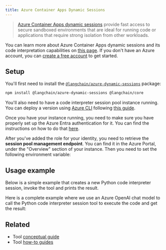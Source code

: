 ```yaml
---
title: Azure Container Apps Dynamic Sessions
---
```


> [Azure Container Apps dynamic sessions](https://learn.microsoft.com/azure/container-apps/sessions) provide fast access to secure sandboxed environments that are ideal for running code or applications that require strong isolation from other workloads.

You can learn more about Azure Container Apps dynamic sessions and its code interpretation capabilities on [this page](https://learn.microsoft.com/azure/container-apps/sessions). If you don't have an Azure account, you can [create a free account](https://azure.microsoft.com/free/) to get started.

## Setup

You'll first need to install the [`@langchain/azure-dynamic-sessions`](https://www.npmjs.com/package/@langchain/azure-dynamic-sessions) package:


<IntegrationInstallTooltip/>

```bash npm
npm install @langchain/azure-dynamic-sessions @langchain/core
```

You'll also need to have a code interpreter session pool instance running. You can deploy a version using [Azure CLI](https://learn.microsoft.com/cli/azure/install-azure-cli) following [this guide](https://learn.microsoft.com/azure/container-apps/sessions-code-interpreter).

Once you have your instance running, you need to make sure you have properly set up the Azure Entra authentication for it. You can find the instructions on how to do that [here](https://learn.microsoft.com/azure/container-apps/sessions?tabs=azure-cli#authentication).

After you've added the role for your identity, you need to retrieve the **session pool management endpoint**. You can find it in the Azure Portal, under the "Overview" section of your instance. Then you need to set the following environment variable:


<EnvVars />

## Usage example

Below is a simple example that creates a new Python code interpreter session, invoke the tool and prints the result.


<AzureDynamicSessions />

Here is a complete example where we use an Azure OpenAI chat model to call the Python code interpreter session tool to execute the code and get the result:


<AzureDynamicSessionsAgent />

## Related

- Tool [conceptual guide](/oss/concepts/tools)
- Tool [how-to guides](/oss/how-to/#tools)
